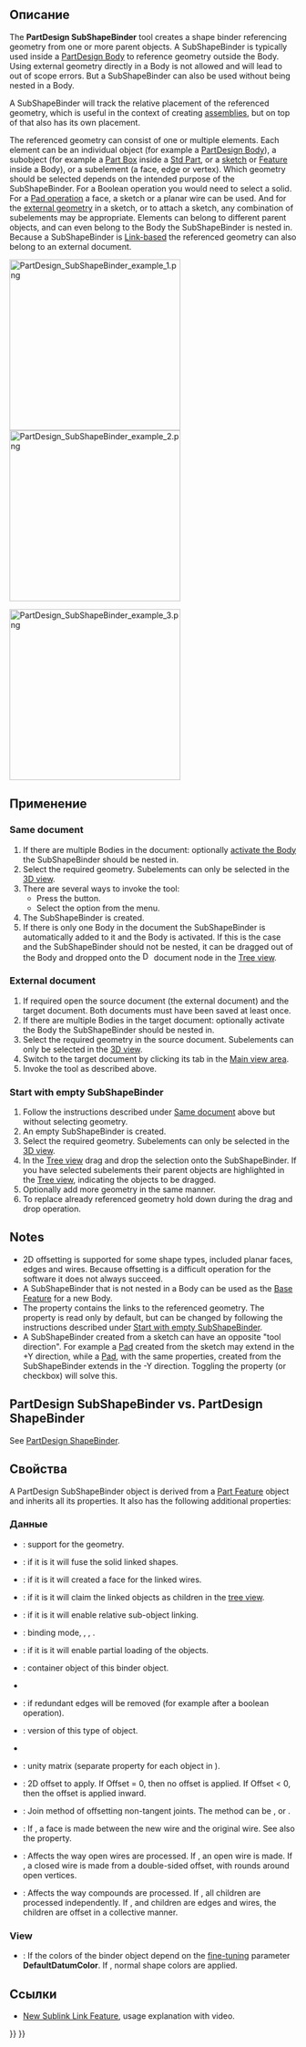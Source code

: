 <languages/>

<div class="mw-translate-fuzzy">
{{Docnav/ru
|[[PartDesign_CoordinateSystem/ru|Create a local coordinate system]]
|[[PartDesign_Clone/ru|Создать клон]]
|[[PartDesign_Workbench/ru|Верстак "PartDesign"]]
|IconL=PartDesign_CoordinateSystem.svg
|IconR=PartDesign_Clone.svg
|IconC=Workbench_PartDesign.svg
}}
</div>

<div class="mw-translate-fuzzy">
{{GuiCommand/ru
|Name/ru=Создать новую под-объектную связующую форму
|Name=PartDesign_SubShapeBinder
|Workbenches=[[PartDesign_Workbench/ru|PartDesign]]
|MenuLocation=Part Design → Create a sub-object shape binder
|Version=0.19
|SeeAlso=[[PartDesign_ShapeBinder/ru|Создать связующую форму]], [[PartDesign_Clone/ru|Создать клон]]
}}
</div>

<span id="Description"></span>
==Описание==

The '''PartDesign SubShapeBinder''' tool creates a shape binder referencing geometry from one or more parent objects. A SubShapeBinder is typically used inside a [[PartDesign_Body|PartDesign Body]] to reference geometry outside the Body. Using external geometry directly in a Body is not allowed and will lead to out of scope errors. But a SubShapeBinder can also be used without being nested in a Body.

A SubShapeBinder will track the relative placement of the referenced geometry, which is useful in the context of creating [[Assembly|assemblies]], but on top of that also has its own placement.

The referenced geometry can consist of one or multiple elements. Each element can be an individual object (for example a [[PartDesign_Body|PartDesign Body]]), a subobject (for example a [[Part_Box|Part Box]] inside a [[Std_Part|Std Part]], or a [[PartDesign_NewSketch|sketch]] or [[PartDesign_Feature|Feature]] inside a Body), or a subelement (a face, edge or vertex). Which geometry should be selected depends on the intended purpose of the SubShapeBinder. For a Boolean operation you would need to select a solid. For a [[PartDesign_Pad|Pad operation]] a face, a sketch or a planar wire can be used. And for the [[Sketcher_External|external geometry]] in a sketch, or to attach a sketch, any combination of subelements may be appropriate. Elements can belong to different parent objects, and can even belong to the Body the SubShapeBinder is nested in. Because a SubShapeBinder is [[Std LinkMake|Link-based]] the referenced geometry can also belong to an external document.

[[File:PartDesign_SubShapeBinder_example_1.png|x300px]] [[File:PartDesign_SubShapeBinder_example_2.png|x300px]]
{{Caption|On the left two solids created in two separate [[PartDesign_Body|Bodies]].<br>
On the right two SubShapeBinders referencing geometry from the first Body, nested in the second Body, and moved to a different position.}}

[[File:PartDesign_SubShapeBinder_example_3.png|x300px]]
{{Caption|The two SubShapeBinders are used to create a [[PartDesign_Boolean|Boolean cut]] and a [[PartDesign_Pad|Pad]] in the second Body.}}

<span id="Usage"></span>
==Применение==

=== Same document ===

# If there are multiple Bodies in the document: optionally [[PartDesign_Body#Active_status|activate the Body]] the SubShapeBinder should be nested in.
# Select the required geometry. Subelements can only be selected in the [[3D_view|3D view]].
# There are several ways to invoke the tool:
#* Press the {{Button|[[Image:PartDesign_SubShapeBinder.svg|16px]] [[PartDesign_SubShapeBinder|PartDesign SubShapeBinder]]}} button.
#* Select the {{MenuCommand|Part Design → [[Image:PartDesign_SubShapeBinder.svg|16px]] Create a sub-object(s) shape binder}} option from the menu.
# The SubShapeBinder is created.
# If there is only one Body in the document the SubShapeBinder is automatically added to it and the Body is activated. If this is the case and the SubShapeBinder should not be nested, it can be dragged out of the Body and dropped onto the [[Image:Document.svg|16px]] document node in the [[Tree_view|Tree view]].

=== External document ===

# If required open the source document (the external document) and the target document. Both documents must have been saved at least once.
# If there are multiple Bodies in the target document: optionally activate the Body the SubShapeBinder should be nested in.
# Select the required geometry in the source document. Subelements can only be selected in the [[3D_view|3D view]].
# Switch to the target document by clicking its tab in the [[Main_view_area|Main view area]].
# Invoke the tool as described above.

=== Start with empty SubShapeBinder ===

# Follow the instructions described under [[#Same_document|Same document]] above but without selecting geometry.
# An empty SubShapeBinder is created.
# Select the required geometry. Subelements can only be selected in the [[3D_view|3D view]].
# In the [[Tree_view|Tree view]] drag and drop the selection onto the SubShapeBinder. If you have selected subelements their parent objects are highlighted in the [[Tree_view|Tree view]], indicating the objects to be dragged.
# Optionally add more geometry in the same manner.
# To replace already referenced geometry hold down {{KEY|Ctrl}} during the drag and drop operation.

== Notes ==

* 2D offsetting is supported for some shape types, included planar faces, edges and wires. Because offsetting is a difficult operation for the software it does not always succeed.
* A SubShapeBinder that is not nested in a Body can be used as the [[PartDesign_Body#Base_Feature|Base Feature]] for a new Body.
* The {{PropertyData|Support}} property contains the links to the referenced geometry. The property is read only by default, but can be changed by following the instructions described under [[#Start_with_empty_SubShapeBinder|Start with empty SubShapeBinder]].
* A SubShapeBinder created from a sketch can have an opposite "tool direction". For example a [[PartDesign_Pad|Pad]] created from the sketch may extend in the +Y direction, while a [[PartDesign_Pad|Pad]], with the same properties, created from the SubShapeBinder extends in the -Y direction. Toggling the {{PropertyData|Reversed}} property (or checkbox) will solve this.

== PartDesign SubShapeBinder vs. PartDesign ShapeBinder ==

See [[PartDesign_ShapeBinder#PartDesign_SubShapeBinder_vs._PartDesign_ShapeBinder|PartDesign ShapeBinder]].

<span id="Properties"></span>
==Свойства==

A PartDesign SubShapeBinder object is derived from a [[Part_Feature|Part Feature]] object and inherits all its properties. It also has the following additional properties:

<span id="Data"></span>
=== Данные ===

{{TitleProperty|Основные}}

* {{PropertyData|Support|XLinkSubList}}: support for the geometry.
* {{PropertyData|Fuse|Bool}}: if it is {{TRUE}} it will fuse the solid linked shapes.
* {{PropertyData|Make Face|Bool}}: if it is {{TRUE}} it will created a face for the linked wires.
* {{PropertyData|Claim Children|PropertyBool}}: if it is {{TRUE}} it will claim the linked objects as children in the [[Tree_view|tree view]].
* {{PropertyData|Relative|Bool}}: if it is {{TRUE}} it will enable relative sub-object linking.
* {{PropertyData|Bind Mode|Enumeration}}: binding mode, {{value|Synchronized}}, {{Value|Frozen}}, {{Value|Detached}}.
* {{PropertyData|Partial Load|Bool}}: if it is {{TRUE}} it will enable partial loading of the objects.
* {{PropertyData|Context|XLink|hidden}}: container object of this binder object.
* {{PropertyData|Bind Copy On Change|Enumeration}}
* {{PropertyData|Refine|Bool}}: if {{TRUE}} redundant edges will be removed (for example after a boolean operation).
* {{PropertyData|_ Version|Integer|hidden}}: version of this type of object.
* {{PropertyData|_ Copied Link|XLinkSub|hidden}}

{{TitleProperty|Cache}}

* {{PropertyData|Cache_*|Matrix|hidden}}: unity matrix (separate property for each object in {{PropertyData|Support}}).

{{TitleProperty|Offsetting}}

* {{PropertyData|Offset}}: 2D offset to apply. If Offset = 0, then no offset is applied. If Offset < 0, then the offset is applied inward.
* {{PropertyData|Offset Join Type}}: Join method of offsetting non-tangent joints. The method can be {{Value|Arcs}}, {{Value|Tangent}} or {{Value|Intersection}}.
* {{PropertyData|Offset Fill|Bool}}: If {{TRUE}}, a face is made between the new wire and the original wire. See also the {{PropertyData|Make Face}} property.
* {{PropertyData|Offset Open Result|Bool}}: Affects the way open wires are processed. If {{FALSE}}, an open wire is made. If {{TRUE}}, a closed wire is made from a double-sided offset, with rounds around open vertices.
* {{PropertyData|Offset Intersection|Bool}}: Affects the way compounds are processed. If {{FALSE}}, all children are processed independently. If {{TRUE}}, and children are edges and wires, the children are offset in a collective manner.

=== View ===

{{TitleProperty|Base}}

* {{PropertyView|Use Binder Style|Bool}}: If {{TRUE}} the colors of the binder object depend on the [[Fine-tuning#PartDesign_Workbench|fine-tuning]] parameter '''DefaultDatumColor'''. If {{FALSE}}, normal shape colors are applied.

<span id="Links"></span>
== Ссылки ==

* [https://forum.freecadweb.org/viewtopic.php?t=41450 New Sublink Link Feature], usage explanation with video.


<div class="mw-translate-fuzzy">
{{Docnav/ru
|[[PartDesign_CoordinateSystem/ru|Create a local coordinate system]]
|[[PartDesign_Clone/ru|Создать клон]]
|[[PartDesign_Workbench/ru|Верстак "PartDesign"]]
|IconL=PartDesign_CoordinateSystem.svg
|IconR=PartDesign_Clone.svg
|IconC=Workbench_PartDesign.svg
}}
</div>

{{PartDesign_Tools_navi{{#translation:}}}}
{{Userdocnavi{{#translation:}}}}